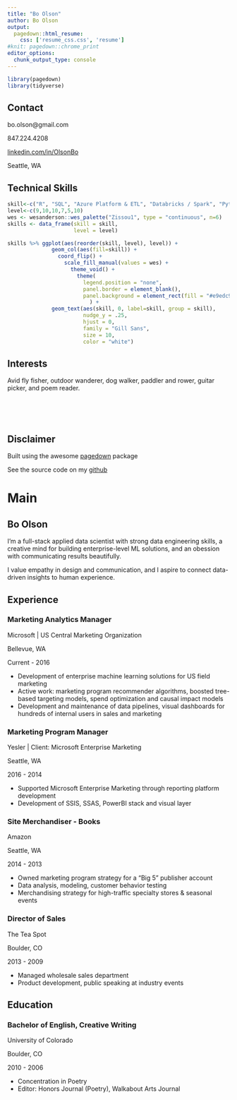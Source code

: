 ```yaml
---
title: "Bo Olson"
author: Bo Olson
output: 
  pagedown::html_resume:
    css: ['resume_css.css', 'resume']
#knit: pagedown::chrome_print
editor_options: 
  chunk_output_type: console
---
```


```r

library(pagedown)
library(tidyverse)

```


::: aside

Contact {#contact}
--------------------------------------

<i class="fa fa-envelope"></i> bo.olson@gmail.com

<i class="fa fa-phone"></i> 847.224.4208

<i class="fa fa-linkedin"></i> <a href="https://linkedin.com/in/OlsonBo">linkedin.com/in/OlsonBo</a>

<i class="fa fa-map-marker-alt"></i> Seattle, WA

Technical Skills {#skills}
---------------------------------------

```r

skill<-c("R", "SQL", "Azure Platform & ETL", "Databricks / Spark", "Python", "Data Visualization (GGplot / PowerBI)")
level<-c(9,10,10,7,5,10)
wes <- wesanderson::wes_palette("Zissou1", type = "continuous", n=6)
skills <- data_frame(skill = skill,
                     level = level)

skills %>% ggplot(aes(reorder(skill, level), level)) + 
              geom_col(aes(fill=skill)) + 
                coord_flip() +
                  scale_fill_manual(values = wes) +
                    theme_void() +
                      theme(
                        legend.position = "none",
                        panel.border = element_blank(),
                        panel.background = element_rect(fill = "#e9edc9", color = "#e9edc9"),
                          ) +
              geom_text(aes(skill, 0, label=skill, group = skill),
                        nudge_y = .25,
                        hjust = 0,
                        family = "Gill Sans",
                        size = 10,
                        color = "white")
```


Interests
---------------------------------------

Avid fly fisher, outdoor wanderer, dog walker, paddler and rower, guitar picker, and poem reader.

<br><br><br>

Disclaimer
---------------------------------------

Built using the awesome <a href="https://github.com/rstudio/pagedown#resume-pagedownhtml_resume">pagedown</a> package

See the source code on my <a href="https://github.com/bo-olson/cv/">github</a>

:::

Main
=======================================

Bo Olson {#title}
---------------------------------------

I'm a full-stack applied data scientist with strong data engineering skills, a creative mind for building enterprise-level ML solutions, and an obession with communicating results beautifully. 

I value empathy in design and communication, and I aspire to connect data-driven insights to human experience.


Experience {data-icon=briefcase}
--------------------------------------------------------------------------------

### <i class="fa fa-chart-area"></i> Marketing Analytics Manager 

Microsoft | US Central Marketing Organization

Bellevue, WA

Current - 2016

- Development of enterprise machine learning solutions for US field marketing
- Active work: marketing program recommender algorithms, boosted tree-based targeting models, spend optimization and causal impact models
- Development and maintenance of data pipelines, visual dashboards for hundreds of internal users in sales and marketing


### <i class="fa fa-chart-area"></i> Marketing Program Manager

Yesler | Client: Microsoft Enterprise Marketing

Seattle, WA

2016 - 2014

- Supported Microsoft Enterprise Marketing through reporting platform development
- Development of SSIS, SSAS, PowerBI stack and visual layer


### <i class="fa fa-book-open"></i> Site Merchandiser - Books

Amazon

Seattle, WA

2014 - 2013

- Owned marketing program strategy for a "Big 5" publisher account
- Data analysis, modeling, customer behavior testing
- Merchandising strategy for high-traffic specialty stores & seasonal events

### <i class="fa fa-coffee"></i> Director of Sales

The Tea Spot

Boulder, CO

2013 - 2009

- Managed wholesale sales department
- Product development, public speaking at industry events

Education {data-icon=university}
--------------------------------------------------------------------------------

### <i class = "fa fa-pen-fancy"></i> Bachelor of English, Creative Writing

University of Colorado

Boulder, CO

2010 - 2006

- Concentration in Poetry
- Editor: Honors Journal (Poetry), Walkabout Arts Journal













